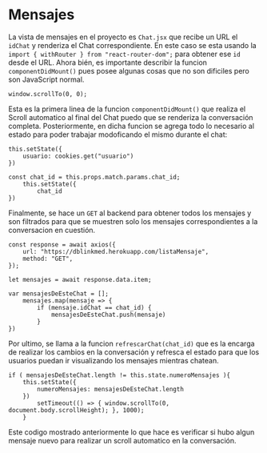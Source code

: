
<Meta title="Mensajes" />

# Mensajes

La vista de mensajes en el proyecto es `Chat.jsx` que recibe un URL el `idChat` y renderiza el Chat correspondiente. En este caso se esta usando la `import { withRouter } from "react-router-dom";` para obtener ese `id` desde el URL. Ahora bién, es importante describir la funcion `componentDidMount()` pues posee algunas cosas que no son dificiles pero son JavaScript normal. 

    window.scrollTo(0, 0);

Esta es la primera linea de la funcion `componentDidMount()` que realiza el Scroll automatico al final del Chat puedo que se renderiza la conversación completa. Posteriormente, en dicha funcion se agrega todo lo necesario al estado para poder trabajar modoficando el mismo durante el chat:

    this.setState({
        usuario: cookies.get("usuario")
    })

    const chat_id = this.props.match.params.chat_id;
        this.setState({
            chat_id
    })

Finalmente, se hace un `GET` al backend para obtener todos los mensajes y son filtrados para que se muestren solo los mensajes correspondientes a la conversacion en cuestión.

    const response = await axios({
        url: "https://dblinkmed.herokuapp.com/listaMensaje",
        method: "GET",
    });

    let mensajes = await response.data.item;

    var mensajesDeEsteChat = [];
        mensajes.map(mensaje => {
            if (mensaje.idChat == chat_id) {
                mensajesDeEsteChat.push(mensaje)
            }
    })

Por ultimo, se llama a la funcion `refrescarChat(chat_id)` que es la encarga de realizar los cambios en la conversación y refresca el estado para que los usuarios puedan ir visualizando los mensajes mientras chatean.

    if ( mensajesDeEsteChat.length != this.state.numeroMensajes ){
        this.setState({
            numeroMensajes: mensajesDeEsteChat.length
        })
            setTimeout(() => { window.scrollTo(0, document.body.scrollHeight); }, 1000);
        }

Este codigo mostrado anteriormente lo que hace es verificar si hubo algun mensaje nuevo para realizar un scroll automatico en la conversación.